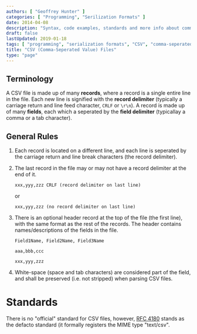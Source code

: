 ```yaml
---
authors: [ "Geoffrey Hunter" ]
categories: [ "Programming", "Serilization Formats" ]
date: 2014-04-08
description: "Syntax, code examples, standards and more info about comma-separated value (CSV) files."
draft: false
lastUpdated: 2019-01-18
tags: [ "programming", "serialization formats", "CSV", "comma-seperated values", "files", "delimiter", "records", "fields", "RFC 4180" ]
title: "CSV (Comma-Seperated Value) Files"
type: "page"
---
```



## Terminology

A CSV file is made up of many **records**, where a record is a single entire line in the file. Each new line is signified with the **record delimiter** (typically a carriage return and line feed character, `CRLF` or `\r\n`). A record is made up of many **fields**, each which a seperated by the **field delimiter** (typicallay a comma or a tab character).

## General Rules

1. Each record is located on a different line, and each line is seperated by the carriage return and line break characters (the record delimiter).
2. The last record in the file may or may not have a record delimiter at the end of it.  

    ```csv
    xxx,yyy,zzz CRLF (record delimiter on last line)  
    ```

    or  

    ```csv
    xxx,yyy,zzz (no record delimiter on last line)  
    ```

3. There is an optional header record at the top of the file (the first line), with the same format as the rest of the records. The header contains names/descriptions of the fields in the file.  

    ```csv
    Field1Name, Field2Name, Field3Name  

    aaa,bbb,ccc  

    xxx,yyy,zzz  
    ```

4. White-space (space and tab characters) are considered part of the field, and shall be preserved (i.e. not stripped) when parsing CSV files.
	
# Standards

There is no "official" standard for CSV files, however, [RFC 4180](http://tools.ietf.org/html/rfc4180) stands as the defacto standard (it formally registers the MIME type "text/csv".
